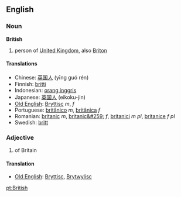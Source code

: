 ==English==
===Noun===
'''British'''

# person of [[United Kingdom]], also [[Briton]]

====Translations====
*Chinese: [[英国人]] (yīng guó rén)
*Finnish: [[britti]]
*Indonesian: [[orang inggris]]
*Japanese: [[英国人]] (eikoku-jin)
*[[Old English]]: [[Bryttisc]] ''m'', ''f''
*Portuguese: [[britânico]] ''m'', [[britânica]] ''f''
*Romanian: [[britanic]] ''m'', [[britanic&#259;]] ''f'', [[britanici]] ''m pl'', [[britanice]] ''f pl''
*Swedish: [[britt]]

===Adjective===

# of Britain

====Translation====
*[[Old English]]: [[Bryttisc]], [[Brytwylisc]]

[[pt:British]]